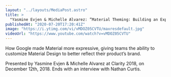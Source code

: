 ```yaml
---
layout: "../layouts/MediaPost.astro"
title: >
  "Yasmine Evjen & Michelle Alvarez: ”Material Theming: Building an Expressive Design …” — Clarity 2018"
publishedAt: "2020-07-20T17:20:41Z"
image: "https://i.ytimg.com/vi/vMDOZ05CVTU/maxresdefault.jpg"
videoUrl: "https://www.youtube.com/watch?v=vMDOZ05CVTU"
---
```


How Google made Material more expressive, giving teams the ability to customize Material Design to better reflect their product’s brand.

Presented by Yasmine Evjen & Michelle Alvarez at Clarity 2018, on December 12th, 2018. Ends with an interview with Nathan Curtis.
